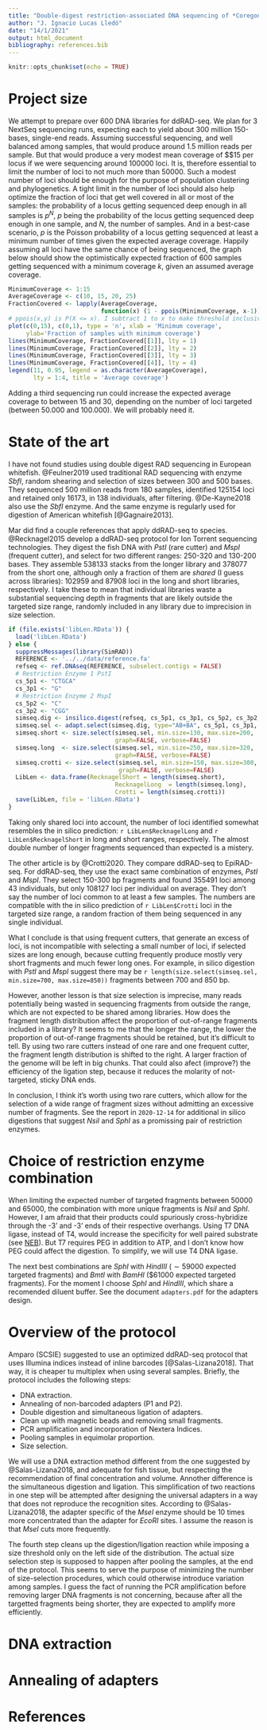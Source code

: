 ```yaml
---
title: "Double-digest restriction-associated DNA sequencing of *Coregonus lavaretus*"
author: "J. Ignacio Lucas Lledó"
date: "14/1/2021"
output: html_document
bibliography: references.bib
---
```


```r
knitr::opts_chunk$set(echo = TRUE)
```

# Project size
We attempt to prepare over 600 DNA libraries for ddRAD-seq. We plan for 3 NextSeq sequencing runs, expecting each to yield about 300 million 150-bases, single-end reads. Assuming successful sequencing, and well balanced among samples, that would produce around 1.5 million reads per sample. But that would produce a very modest mean coverage of $\sim$15 per locus if we were sequencing around 100000 loci. It is, therefore essential to limit the number of loci to not much more than 50000. Such a modest number of loci should be enough for the purpose of population clustering and phylogenetics. A tight limit in the number of loci should also help optimize the fraction of loci that get well covered in all or most of the samples: the probability of a locus getting sequenced deep enough in all samples is $p^N$, $p$ being the probability of the locus getting sequenced deep enough in one sample, and $N$, the number of samples. And in a best-case scenario, $p$ is the Poisson probability of a locus getting sequenced at least a minimum number of times given the expected average coverage. Happily assuming all loci have the same chance of being sequenced, the graph below should show the optimistically expected fraction of 600 samples getting sequenced with a minimum coverage $k$, given an assumed average coverage.

```r
MinimumCoverage <- 1:15
AverageCoverage <- c(10, 15, 20, 25)
FractionCovered <- lapply(AverageCoverage,
                          function(x) (1 - ppois(MinimumCoverage, x-1))^753)
# ppois(x,y) is P(X <= x). I subtract 1 to x to make threshold inclusive.
plot(c(0,15), c(0,1), type = 'n', xlab = 'Minimum coverage',
     ylab='Fraction of samples with minimum coverage')
lines(MinimumCoverage, FractionCovered[[1]], lty = 1)
lines(MinimumCoverage, FractionCovered[[2]], lty = 2)
lines(MinimumCoverage, FractionCovered[[3]], lty = 3)
lines(MinimumCoverage, FractionCovered[[4]], lty = 4)
legend(11, 0.95, legend = as.character(AverageCoverage),
       lty = 1:4, title = 'Average coverage')
```

Adding a third sequencing run could increase the expected average coverage to between 15 and 30, depending on the number of loci targeted (between 50.000 and 100.000). We will probably need it.

# State of the art
I have not found studies using double digest RAD sequencing in European whitefish. @Feulner2019 used traditional RAD sequencing with enzyme *SbfI*, random shearing and selection of sizes between 300 and 500 bases. They sequenced 500 million reads from 180 samples, identified 125154 loci and retained only 16173, in 138 individuals, after filtering. @De-Kayne2018 also use the *SbfI* enzyme. And the same enzyme is regularly used for digestion of American whitefish [@Gagnaire2013].

Mar did find a couple references that apply ddRAD-seq to \emph{Coregonus} species. @Recknagel2015 develop a ddRAD-seq protocol for Ion Torrent sequencing technologies. They digest the fish DNA with *PstI* (rare cutter) and *MspI* (frequent cutter), and select for two different ranges: 250-320 and 130-200 bases. They assemble 538133 stacks from the longer library and 378077 from the short one, although only a fraction of them are *shared* (I guess across libraries): 102959 and 87908 loci in the long and short libraries, respectively. I take these to mean that individual libraries waste a substantial sequencing depth in fragments that are likely outside the targeted size range, randomly included in any library due to imprecision in size selection. 

```r
if (file.exists('libLen.RData')) {
  load('libLen.RData')
} else {
  suppressMessages(library(SimRAD))
  REFERENCE <- '../../data/reference.fa'
  refseq <- ref.DNAseq(REFERENCE, subselect.contigs = FALSE)
  # Restriction Enzyme 1 PstI
  cs_5p1 <- "CTGCA"
  cs_3p1 <- "G"
  # Restriction Enzyme 2 MspI
  cs_5p2 <- "C"
  cs_3p2 <- "CGG"
  simseq.dig <- insilico.digest(refseq, cs_5p1, cs_3p1, cs_5p2, cs_3p2, verbose=FALSE)
  simseq.sel <- adapt.select(simseq.dig, type="AB+BA", cs_5p1, cs_3p1, cs_5p2, cs_3p2)
  simseq.short <- size.select(simseq.sel, min.size=130, max.size=200,
                              graph=FALSE, verbose=FALSE)
  simseq.long  <- size.select(simseq.sel, min.size=250, max.size=320,
                              graph=FALSE, verbose=FALSE)
  simseq.crotti <- size.select(simseq.sel, min.size=150, max.size=300,
                               graph=FALSE, verbose=FALSE)
  LibLen <- data.frame(RecknagelShort = length(simseq.short),
                              RecknagelLong  = length(simseq.long),
                              Crotti = length(simseq.crotti))
  save(LibLen, file = 'libLen.RData')
}
```

Taking only shared loci into account, the number of loci identified somewhat resembles the in silico prediction: `r LibLen$RecknagelLong` and `r LibLen$RecknagelShort` in long and short ranges, respectively. The almost double number of longer fragments sequenced than expected is a mistery.

The other article is by @Crotti2020. They compare ddRAD-seq to EpiRAD-seq. For ddRAD-seq, they use the exact same combination of enzymes, *PstI* and *MspI*. They select 150-300 bp fragments and found 355491 loci among 43 individuals, but only 108127 loci per individual on average. They don't say the number of loci common to at least a few samples. The numbers are compatible with the in silico prediction of `r LibLen$Crotti` loci in the targeted size range, a random fraction of them being sequenced in any single individual.

What I conclude is that using frequent cutters, that generate an excess of loci, is not incompatible with selecting a small number of loci, if selected sizes are long enough, because cutting frequently produce mostly very short fragments and much fewer long ones. For example, in silico digestion with *PstI* and *MspI* suggest there may be `r length(size.select(simseq.sel, min.size=700, max.size=850))` fragments between 700 and 850 bp.

However, another lesson is that size selection is imprecise, many reads potentially being wasted in sequencing fragments from outside the range, which are not expected to be shared among libraries. How does the fragment length distribution affect the proportion of out-of-range fragments included in a library? It seems to me that the longer the range, the lower the proportion of out-of-range fragments should be retained, but it's difficult to tell. By using two rare cutters instead of one rare and one frequent cutter, the fragment length distribution is shifted to the right. A larger fraction of the genome will be left in big chunks. That could also afect (improve?) the efficiency of the ligation step, because it reduces the molarity of not-targeted, sticky DNA ends.

In conclusion, I think it's worth using two rare cutters, which allow for the selection of a wide range of fragment sizes without admitting an excessive number of fragments. See the report in `2020-12-14` for additional in silico digestions that suggest *NsiI* and *SphI* as a promissing pair of restriction enzymes.

# Choice of restriction enzyme combination
When limiting the expected number of targeted fragments between 50000 and 65000, the combination with more unique fragments is *NsiI* and *SphI*. However, I am afraid that their products could spuriously cross-hybridize through the \textsf{CA}-3' and \textsf{TG}-3' ends of their respective overhangs. Using T7 DNA ligase, instead of T4, would increase the specificity for well paired substrate (see [NEB](https://international.neb.com/tools-and-resources/selection-charts/properties-of-dna-and-rna-ligases)). But T7 requires PEG in addition to ATP, and I don't know how PEG could affect the digestion. To simplify, we will use T4 DNA ligase.

The next best combinations are *SphI* with *HindIII* ($\sim59000$ expected targeted fragments) and *BmtI* with *BamHI* ($\sim 61000 expected targeted fragments). For the moment I choose *SphI* and *HindIII*, which share a recomended diluent buffer. See the document `adapters.pdf` for the adapters design.

# Overview of the protocol

Amparo (SCSIE) suggested to use an optimized ddRAD-seq protocol that uses Illumina indices instead of inline barcodes [@Salas-Lizana2018]. That way, it is cheaper tu multiplex when using several samples. Briefly, the protocol includes the following steps:

- DNA extraction.
- Annealing of non-barcoded adapters (P1 and P2).
- Double digestion and simultaneous ligation of adapters.
- Clean up with magnetic beads and removing small fragments.
- PCR amplification and incorporation of Nextera Indices.
- Pooling samples in equimolar proportion.
- Size selection.

We will use a DNA extraction method different from the one suggested by @Salas-Lizana2018, and adequate for fish tissue, but respecting the recommendation of final concentration and volume. Annother difference is the simultaneous digestion and ligation. This simplification of two reactions in one step will be attempted after designing the universal adapters in a way that does not reproduce the recognition sites. According to @Salas-Lizana2018, the adapter specific of the *MseI* enzyme should be 10 times more concentrated than the adapter for *EcoRI* sites. I assume the reason is that *MseI* cuts more frequently.

The fourth step cleans up the digestion/ligation reaction while imposing a size threshold only on the left side of the distribution. The actual size selection step is supposed to happen after pooling the samples, at the end of the protocol. This seems to serve the purpose of minimizing the number of size-selection procedures, which could otherwise introduce variation among samples. I guess the fact of running the PCR amplification before removing larger DNA fragments is not concerning, because after all the targetted fragments being shorter, they are expected to amplify more efficiently.

# DNA extraction

# Annealing of adapters


# References
